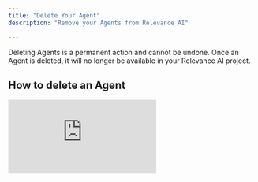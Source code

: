 ```yaml
---
title: "Delete Your Agent"
description: "Remove your Agents from Relevance AI"

---
```


Deleting Agents is a permanent action and cannot be undone. Once an Agent is deleted, it will no longer be available in your Relevance AI project.

## How to delete an Agent

<div style={{ width:"100%",position:"relative","padding-top":"56.75%"}}>
<iframe src="https://app.supademo.com/embed/cmfw4l4vp2ta610k8eopeuoas" frameBorder="0" title="How to delete an Agent" allow="clipboard-write" webkitallowfullscreen="true" mozallowfullscreen="true" allowfullscreen style={{ position:"absolute",top:0,left:0,width:"100%",height:"100%",border:"3px solid #5E43CE",borderRadius:"10px" }} />
</div>

1. Click 'Agents' in the sidebar of Relevance AI
2. Click on the three dots button next to the Agent you want to delete, then select 'Delete'
3. On the pop-up that appears, click 'Delete' to confirm the permanent deletion

<Warning>
  Deleting an Agent is a permanent action and cannot be undone. Once an Agent is deleted, it will no longer be available in your Relevance AI project.
</Warning>

## Frequently asked questions (FAQs)

<AccordionGroup>
    <Accordion title="What happens if my Agent that I've deleted is clonable?">If your deleted Agent is clonable, it will no longer be available for cloning, but people who have already cloned it will still be able to use it.</Accordion>
    <Accordion title="I accidentally deleted an Agent, can you recover it?">Unfortunately, we cannot recover deleted Agents. Once an Agent is deleted, it will no longer be available in your Relevance AI project. Our support team also cannot recover deleted Agents.</Accordion>
</AccordionGroup>